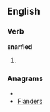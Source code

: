 ==English==

===Verb===
'''snarfled'''

# {{past of|[[snarfle]]}}

===Anagrams===
* {{alphagram|adeflnrs}}
* [[Flanders#English|Flanders]]